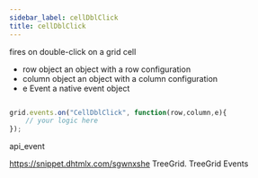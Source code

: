 ```yaml
---
sidebar_label: cellDblClick
title: cellDblClick
---
```



          


<Short>

fires on double-click on a grid cell


</Short>



- row			object		an object with a row configuration
- column		object		an object with a column configuration
- e				Event		a native event object


~~~js

grid.events.on("CellDblClick", function(row,column,e){
    // your logic here
});


~~~
 api_event

<Descr>



</Descr>


 https://snippet.dhtmlx.com/sgwnxshe	TreeGrid. TreeGrid Events	

